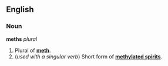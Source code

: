 ==English==
===Noun===
'''meths''' ''plural''

#Plural of '''[[meth]]'''.
#(''used with a singular verb'') Short form of '''[[methylated spirits]]'''.